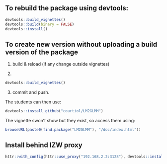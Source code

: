 ## To rebuild the package using devtools:

```r
devtools::build_vignettes()
devtools::build(binary = FALSE)
devtools::install()
```

## To create new version without uploading a build version of the package

1. build & reload (if any change outside vignettes)

2. 

```r
devtools::build_vignettes()
```

3. commit and push.

The students can then use:

```r
devtools::install_github("courtiol/LM2GLMM")
```

The vignette swon't show but they exist, so access them using:

```r
browseURL(paste0(find.package("LM2GLMM"), "/doc/index.html"))
```


## Install behind IZW proxy

```r
httr::with_config(httr::use_proxy("192.168.2.2:3128"), devtools::install_github("courtiol/LM2GLMM"))
```

